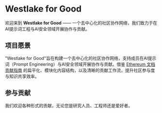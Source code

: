 
# Westlake for Good

欢迎来到 **Westlake for Good** —— 一个去中心化的社区协作网络，我们致力于在AI提示词工程与AI安全领域开展协作与贡献。

## 项目愿景

"Westlake for Good"旨在构建一个去中心化的社区协作网络，支持成员在AI提示词（Prompt Engineering）与AI安全领域开展协作与贡献。借鉴 [Ethereum 文档贡献指南](https://ethereum.org/zh/contributing/#how-to-update-content) 的扁平化、模块化内容结构，以及清晰的贡献工作流，提升社区参与度与知识共享效率。

## 参与贡献

我们欢迎各种形式的贡献，无论您是研究人员、工程师还是爱好者。

<div className="mt-8 grid gap-4 grid-cols-1 md:grid-cols-3">
  <Card 
    title="如何贡献" 
    description="了解参与社区贡献的方式与流程" 
    href="/contributing" 
  />
  <Card 
    title="AI提示词库" 
    description="探索、使用或贡献高质量的AI提示词示例" 
    href="/prompts" 
  />
  <Card 
    title="AI安全专题" 
    description="了解AI安全挑战与解决方案" 
    href="/security" 
  />
</div>
